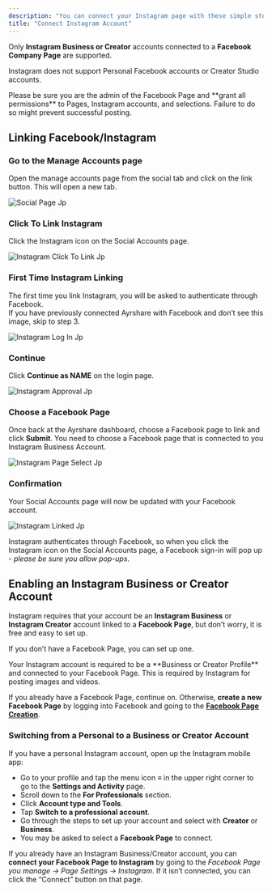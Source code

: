 ```yaml
---
description: "You can connect your Instagram page with these simple steps"
title: "Connect Instagram Account"
---
```


Only **Instagram Business or Creator** accounts connected to a **Facebook Company Page** are supported.

Instagram does not support Personal Facebook accounts or Creator Studio accounts.

<Tip>
  Please be sure you are the admin of the Facebook Page and **grant all permissions** to Pages, Instagram accounts, and selections. Failure to do so might prevent successful posting.
</Tip>

## **Linking Facebook/Instagram**

### **Go to the Manage Accounts page**

Open the manage accounts page from the social tab and click on the link button. This will open a new tab.

![Social Page Jp](/images/FB-article/social-page.jpg)

### **Click To Link Instagram**

Click the Instagram icon on the Social Accounts page.

![Instagram Click To Link Jp](/images/Instagram-click-to-link.jpg)

### **First Time Instagram Linking**

The first time you link Instagram, you will be asked to authenticate through Facebook.\
If you have previously connected Ayrshare with Facebook and don’t see this image, skip to step 3.

![Instagram Log In Jp](/images/Instagram-log-in.jpg)

### **Continue**

Click **Continue as NAME** on the login page.

![Instagram Approval Jp](/images/Instagram-approval.jpg)

### **Choose a Facebook Page**

Once back at the Ayrshare dashboard, choose a Facebook page to link and click **Submit**. You need to choose a Facebook page that is connected to you Instagram Business Account.

![Instagram Page Select Jp](/images/Instagram-page-select.jpg)

### **Confirmation**

Your Social Accounts page will now be updated with your Facebook account.

![Instagram Linked Jp](/images/Instagram-linked.jpg)

Instagram authenticates through Facebook, so when you click the Instagram icon on the Social Accounts page, a Facebook sign-in will pop up - _please be sure you allow pop-ups_.

## Enabling an Instagram Business or Creator Account

Instagram requires that your account be an **Instagram Business** or **Instagram Creator** account linked to a **Facebook Page**, but don’t worry, it is free and easy to set up.

If you don’t have a Facebook Page, you can set up one.

<Tip>
  Your Instagram account is required to be a **Business or Creator Profile** and connected to your Facebook Page. This is required by Instagram for posting images and videos.

  If you already have a Facebook Page, continue on. Otherwise, **create a new Facebook Page** by logging into Facebook and going to the [**Facebook Page Creation**](https://www.facebook.com/pages/create/?ref_type=site_footer).
</Tip>

### **Switching from a Personal to a Business or Creator Account**

If you have a personal Instagram account, open up the Instagram mobile app:

- Go to your profile and tap the menu icon ≡ in the upper right corner to go to the **Settings and Activity** page.
- Scroll down to the **For Professionals** section.
- Click **Account type and Tools**.
- Tap **Switch to a professional account**.
- Go through the steps to set up your account and select with **Creator** or **Business**.
- You may be asked to select a **Facebook Page** to connect.

If you already have an Instagram Business/Creator account, you can **connect your Facebook Page to Instagram** by going to the _Facebook Page you manage -\> Page Settings -\> Instagram_. If it isn’t connected, you can click the “Connect” button on that page.[**​**](https://www.ayrshare.com/docs/dashboard/connect-social-accounts/instagram#switching-from-a-business-to-creator-or-vice-versa)